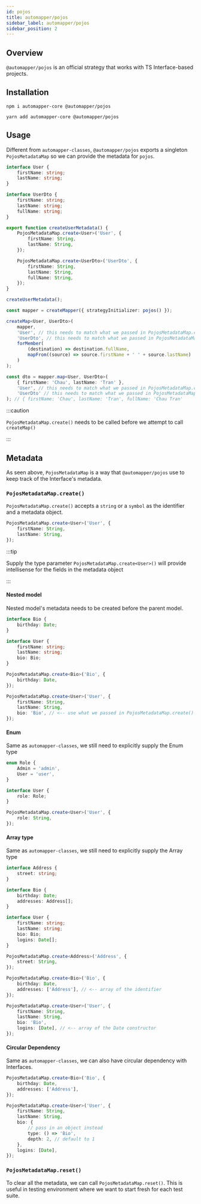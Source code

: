 ```yaml
---
id: pojos
title: automapper/pojos
sidebar_label: automapper/pojos
sidebar_position: 2
---
```


## Overview

`@automapper/pojos` is an official strategy that works with TS Interface-based projects.

## Installation

```shell
npm i automapper-core @automapper/pojos
```

```shell
yarn add automapper-core @automapper/pojos
```

## Usage

Different from `automapper-classes`, `@automapper/pojos` exports a singleton `PojosMetadataMap` so we can provide the metadata for `pojos`.

```ts
interface User {
    firstName: string;
    lastName: string;
}

interface UserDto {
    firstName: string;
    lastName: string;
    fullName: string;
}

export function createUserMetadata() {
    PojosMetadataMap.create<User>('User', {
        firstName: String,
        lastName: String,
    });

    PojosMetadataMap.create<UserDto>('UserDto', {
        firstName: String,
        lastName: String,
        fullName: String,
    });
}

createUserMetadata();

const mapper = createMapper({ strategyInitializer: pojos() });

createMap<User, UserDto>(
    mapper,
    'User', // this needs to match what we passed in PojosMetadataMap.create()
    'UserDto', // this needs to match what we passed in PojosMetadataMap.create()
    forMember(
        (destination) => destination.fullName,
        mapFrom((source) => source.firstName + ' ' + source.lastName)
    )
);

const dto = mapper.map<User, UserDto>(
    { firstName: 'Chau', lastName: 'Tran' },
    'User', // this needs to match what we passed in PojosMetadataMap.create()
    'UserDto' // this needs to match what we passed in PojosMetadataMap.create()
); // { firstName: 'Chau', lastName: 'Tran', fullName: 'Chau Tran'
```

:::caution

`PojosMetadataMap.create()` needs to be called before we attempt to call `createMap()`

:::

## Metadata

As seen above, `PojosMetadataMap` is a way that `@automapper/pojos` use to keep track of the Interface's metadata.

### `PojosMetadataMap.create()`

`PojosMetadataMap.create()` accepts a `string` or a `symbol` as the identifier and a metadata object.

```ts
PojosMetadataMap.create<User>('User', {
    firstName: String,
    lastName: String,
});
```

:::tip

Supply the type parameter `PojosMetadataMap.create<User>()` will provide intellisense for the fields in the metadata object

:::

#### Nested model

Nested model's metadata needs to be created before the parent model.

```ts
interface Bio {
    birthday: Date;
}

interface User {
    firstName: string;
    lastName: string;
    bio: Bio;
}

PojosMetadataMap.create<Bio>('Bio', {
    birthday: Date,
});

PojosMetadataMap.create<User>('User', {
    firstName: String,
    lastName: String,
    bio: 'Bio', // <-- use what we passed in PojosMetadataMap.create() for Bio
});
```

#### Enum

Same as `automapper-classes`, we still need to explicitly supply the Enum type

```ts
enum Role {
    Admin = 'admin',
    User = 'user',
}

interface User {
    role: Role;
}

PojosMetadataMap.create<User>('User', {
    role: String,
});
```

#### Array type

Same as `automapper-classes`, we still need to explicitly supply the Array type

```ts
interface Address {
    street: string;
}

interface Bio {
    birthday: Date;
    addresses: Address[];
}

interface User {
    firstName: string;
    lastName: string;
    bio: Bio;
    logins: Date[];
}

PojosMetadataMap.create<Address>('Address', {
    street: String,
});

PojosMetadataMap.create<Bio>('Bio', {
    birthday: Date,
    addresses: ['Address'], // <-- array of the identifier
});

PojosMetadataMap.create<User>('User', {
    firstName: String,
    lastName: String,
    bio: 'Bio',
    logins: [Date], // <-- array of the Date constructor
});
```

#### Circular Dependency

Same as `automapper-classes`, we can also have circular dependency with Interfaces.

```ts
PojosMetadataMap.create<Bio>('Bio', {
    birthday: Date,
    addresses: ['Address'],
});

PojosMetadataMap.create<User>('User', {
    firstName: String,
    lastName: String,
    bio: {
        // pass in an object instead
        type: () => 'Bio',
        depth: 2, // default to 1
    },
    logins: [Date],
});
```

### `PojosMetadataMap.reset()`

To clear all the metadata, we can call `PojosMetadataMap.reset()`. This is useful in testing environment where we want to start fresh for each test suite.

